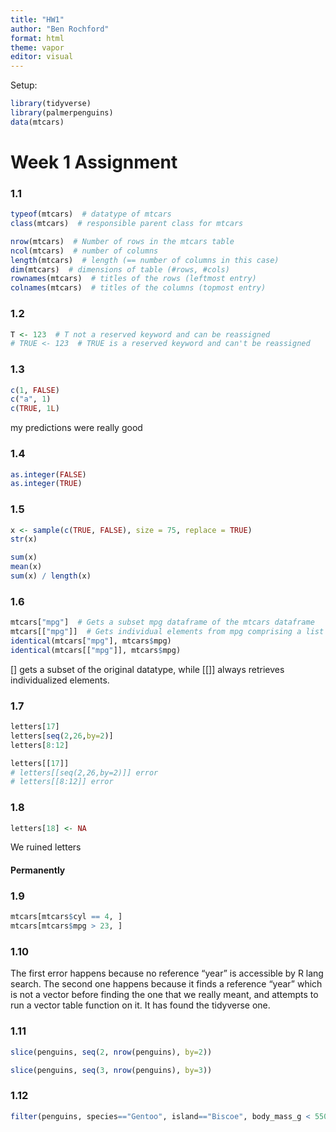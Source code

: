 ```yaml
---
title: "HW1"
author: "Ben Rochford"
format: html
theme: vapor
editor: visual
---
```


Setup:

```r
library(tidyverse)
library(palmerpenguins)
data(mtcars)
```

# Week 1 Assignment

### 1.1

```r
typeof(mtcars)  # datatype of mtcars
class(mtcars)  # responsible parent class for mtcars
```

```r
nrow(mtcars)  # Number of rows in the mtcars table
ncol(mtcars)  # number of columns
length(mtcars)  # length (== number of columns in this case)
dim(mtcars)  # dimensions of table (#rows, #cols) 
rownames(mtcars)  # titles of the rows (leftmost entry)
colnames(mtcars)  # titles of the columns (topmost entry)
```

### 1.2

```r
T <- 123  # T not a reserved keyword and can be reassigned
# TRUE <- 123  # TRUE is a reserved keyword and can't be reassigned
```

### 1.3

```r
c(1, FALSE)
c("a", 1)
c(TRUE, 1L)
```

my predictions were really good

### 1.4

```r
as.integer(FALSE)
as.integer(TRUE)
```

### 1.5

```r
x <- sample(c(TRUE, FALSE), size = 75, replace = TRUE)
str(x)
```

```r
sum(x)
mean(x)
sum(x) / length(x)
```

### 1.6

```r
mtcars["mpg"]  # Gets a subset mpg dataframe of the mtcars dataframe
mtcars[["mpg"]]  # Gets individual elements from mpg comprising a list
identical(mtcars["mpg"], mtcars$mpg)
identical(mtcars[["mpg"]], mtcars$mpg)
```

\[\] gets a subset of the original datatype, while \[\[\]\] always retrieves individualized elements.

### 1.7

```r
letters[17]
letters[seq(2,26,by=2)]
letters[8:12]
```

```r
letters[[17]]
# letters[[seq(2,26,by=2)]] error
# letters[[8:12]] error
```

### 1.8

```r
letters[18] <- NA
```

We ruined letters

#### Permanently

### 1.9

```r
mtcars[mtcars$cyl == 4, ]
mtcars[mtcars$mpg > 23, ]
```

### 1.10

The first error happens because no reference "year" is accessible by R lang search. The second one happens because it finds a reference "year" which is not a vector before finding the one that we really meant, and attempts to run a vector table function on it. It has found the tidyverse one.

### 1.11

```r
slice(penguins, seq(2, nrow(penguins), by=2))
```

```r
slice(penguins, seq(3, nrow(penguins), by=3))
```

### 1.12

```r
filter(penguins, species=="Gentoo", island=="Biscoe", body_mass_g < 5500, body_mass_g > 5000)
```
